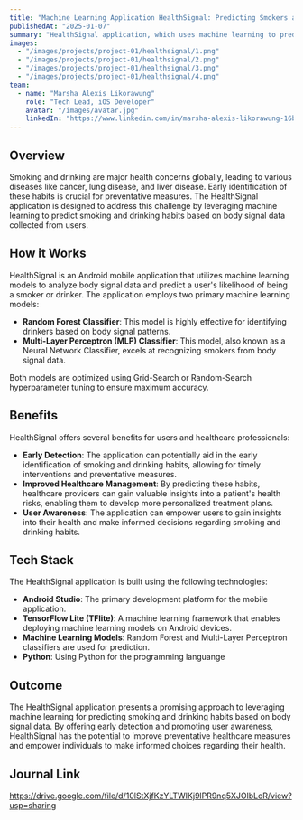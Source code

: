 ```yaml
---
title: "Machine Learning Application HealthSignal: Predicting Smokers and Drinkers Using Body Signal Data"
publishedAt: "2025-01-07"
summary: "HealthSignal application, which uses machine learning to predict smoking and drinking habits based on body signal data. The app uses Random Forest and Neural Network classifiers to achieve high accuracy in identifying smokers and drinkers."
images:
  - "/images/projects/project-01/healthsignal/1.png"
  - "/images/projects/project-01/healthsignal/2.png"
  - "/images/projects/project-01/healthsignal/3.png"
  - "/images/projects/project-01/healthsignal/4.png"
team:
  - name: "Marsha Alexis Likorawung"
    role: "Tech Lead, iOS Developer"
    avatar: "/images/avatar.jpg"
    linkedIn: "https://www.linkedin.com/in/marsha-alexis-likorawung-16b13a267/"
---
```


## Overview

Smoking and drinking are major health concerns globally, leading to various diseases like cancer, lung disease, and liver disease. Early identification of these habits is crucial for preventative measures. The HealthSignal application is designed to address this challenge by leveraging machine learning to predict smoking and drinking habits based on body signal data collected from users.

## How it Works

HealthSignal is an Android mobile application that utilizes machine learning models to analyze body signal data and predict a user's likelihood of being a smoker or drinker. The application employs two primary machine learning models:

- **Random Forest Classifier**: This model is highly effective for identifying drinkers based on body signal patterns.
- **Multi-Layer Perceptron (MLP) Classifier**: This model, also known as a Neural Network Classifier, excels at recognizing smokers from body signal data.

Both models are optimized using Grid-Search or Random-Search hyperparameter tuning to ensure maximum accuracy.

## Benefits

HealthSignal offers several benefits for users and healthcare professionals:
- **Early Detection**: The application can potentially aid in the early identification of smoking and drinking habits, allowing for timely interventions and preventative measures.
- **Improved Healthcare Management**: By predicting these habits, healthcare providers can gain valuable insights into a patient's health risks, enabling them to develop more personalized treatment plans.
- **User Awareness**: The application can empower users to gain insights into their health and make informed decisions regarding smoking and drinking habits.

## Tech Stack

The HealthSignal application is built using the following technologies:
- **Android Studio**: The primary development platform for the mobile application.
- **TensorFlow Lite (TFlite)**: A machine learning framework that enables deploying machine learning models on Android devices.
- **Machine Learning Models**: Random Forest and Multi-Layer Perceptron classifiers are used for prediction.
- **Python**: Using Python for the programming languange 

## Outcome

The HealthSignal application presents a promising approach to leveraging machine learning for predicting smoking and drinking habits based on body signal data. By offering early detection and promoting user awareness, HealthSignal has the potential to improve preventative healthcare measures and empower individuals to make informed choices regarding their health.

## Journal Link

https://drive.google.com/file/d/10lStXjfKzYLTWIKj9lPR9nq5XJOlbLoR/view?usp=sharing
